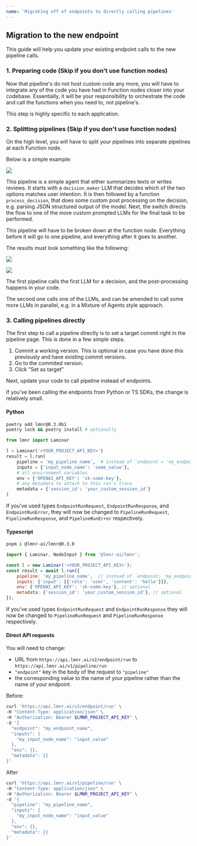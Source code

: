 ```yaml
---
name: 'Migrating off of endpoints to directly calling pipelines'
---
```


## Migration to the new endpoint

This guide will help you update your existing endpoint calls to the new pipeline calls.

### 1. Preparing code (Skip if you don't use function nodes)

Now that pipeline's do not host custom code any more, you will have to integrate any of the code you have had 
in Function nodes closer into your codebase. Essentially, it will be your responsibility to orchestrate the code
and call the functions when you need to, not pipeline's.

This step is highly specific to each application.

### 2. Splitting pipelines (Skip if you don't use function nodes)

On the high level, you will have to split your pipelines into separate pipelines at each Function node.

Below is a simple example:

![](/images/tutorials/with-function-node-before.png)

This pipeline is a simple agent that either summarizes texts or writes reviews.
It starts with a `decision_maker` LLM that decides which of the two options matches user intention.
It is then followed by a function `process_decision`, that does some custom post processing on the decision,
e.g. parsing JSON structured output of the model.
Next, the switch directs the flow to one of the more custom prompted LLMs for the final task to be performed.

This pipeline will have to be broken down at the function node. Everything before it will go to one pipeline,
and everything after it goes to another.

The results must look something like the following:

![](/images/tutorials/without-function-node-after-1.png)

![](/images/tutorials/without-function-node-after-2.png)

The first pipeline calls the first LLM for a decision, and the post-processing happens in your code.

The second one calls one of the LLMs, and can be amended to call some more LLMs in parallel, e.g. in a Mixture of Agents style approach.

### 3. Calling pipelines directly

The first step to call a pipeline directly is to set a target commit right in the pipeline page. This is done in a few simple steps.

1. Commit a working version. This is optional in case you have done this previously and have existing commit versions.
1. Go to the commited version.
1. Click "Set as target"

Next, update your code to call pipeline instead of endpoints.

If you've been calling the endpoints from Python or TS SDKs, the change is relatively small.

#### Python

```sh
poetry add lmnr@0.3.0b1
poetry lock && poetry install # optionally
```

```python
from lmnr import Laminar

l = Laminar('<YOUR_PROJECT_API_KEY>')
result = l.run(
    pipeline = 'my_pipeline_name',  # instead of `endpoint = 'my_endpoint_name'`
    inputs = {'input_node_name': 'some_value'},
    # all environment variables
    env = {'OPENAI_API_KEY': 'sk-some-key'},
    # any metadata to attach to this run's trace
    metadata = {'session_id': 'your_custom_session_id'}
)

```

If you've used types `EndpointRunRequest`, `EndpointRunResponse`, and `EndpointRunError`, they will now be changed to
`PipelineRunRequest`, `PipelineRunResponse`, and `PipelineRunError` respectively.

#### Typescript

```sh
pnpm i @lmnr-ai/lmnr@0.3.0
```

```javascript
import { Laminar, NodeInput } from '@lmnr-ai/lmnr';

const l = new Laminar('<YOUR_PROJECT_API_KEY>');
const result = await l.run({
    pipeline: 'my_pipeline_name',  // instead of `endpoint: 'my_endpoint_name',`
    inputs: {'input': [{'role': 'user', 'content': 'hello'}]},
    env: {'OPENAI_API_KEY': 'sk-some-key'}, // optional
    metadata: {'session_id': 'your_custom_session_id'}, // optional
}); 
```

If you've used types `EndpointRunRequest` and `EndpointRunResponse` they will now be changed to
`PipelineRunRequest` and `PipelineRunResponse` respectively.

#### Direct API requests

You will need to change:
- URL from `https://api.lmnr.ai/v2/endpoint/run` to `https://api.lmnr.ai/v1/pipeline/run`
- `"endpoint"` key in the body of the request to `"pipeline"`
- the corresponding value to the name of your pipeline rather than the name of your endpoint.

Before:

```sh
curl 'https://api.lmnr.ai/v2/endpoint/run' \
-H "Content-Type: application/json" \
-H "Authorization: Bearer $LMNR_PROJECT_API_KEY" \
-d '{
  "endpoint": "my_endpoint_name",
  "inputs": {
    "my_input_node_name": "input_value"
  },
  "env": {},
  "metadata": {}
}'
```

After

```sh
curl 'https://api.lmnr.ai/v1/pipeline/run' \
-H "Content-Type: application/json" \
-H "Authorization: Bearer $LMNR_PROJECT_API_KEY" \
-d '{
  "pipeline": "my_pipeline_name",
  "inputs": {
    "my_input_node_name": "input_value"
  },
  "env": {},
  "metadata": {}
}'
```